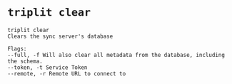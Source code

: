 # `triplit clear`

```
triplit clear
Clears the sync server's database

Flags:
--full, -f Will also clear all metadata from the database, including the schema.
--token, -t Service Token
--remote, -r Remote URL to connect to
```
